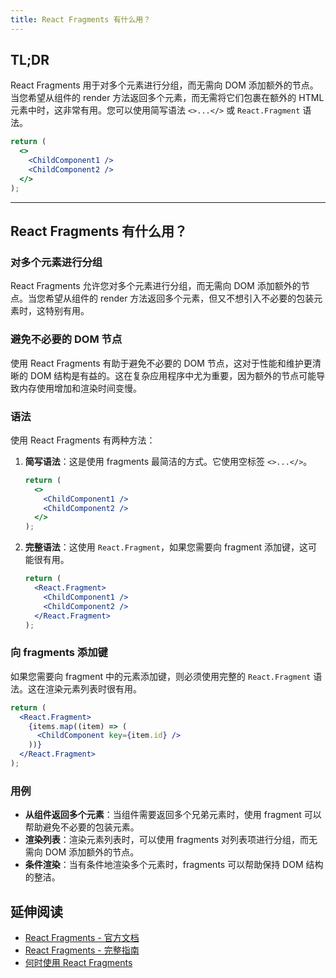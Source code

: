 ```yaml
---
title: React Fragments 有什么用？
---
```


## TL;DR

React Fragments 用于对多个元素进行分组，而无需向 DOM 添加额外的节点。当您希望从组件的 render 方法返回多个元素，而无需将它们包裹在额外的 HTML 元素中时，这非常有用。您可以使用简写语法 `<>...</>` 或 `React.Fragment` 语法。

```jsx
return (
  <>
    <ChildComponent1 />
    <ChildComponent2 />
  </>
);
```

***

## React Fragments 有什么用？

### 对多个元素进行分组

React Fragments 允许您对多个元素进行分组，而无需向 DOM 添加额外的节点。当您希望从组件的 render 方法返回多个元素，但又不想引入不必要的包装元素时，这特别有用。

### 避免不必要的 DOM 节点

使用 React Fragments 有助于避免不必要的 DOM 节点，这对于性能和维护更清晰的 DOM 结构是有益的。这在复杂应用程序中尤为重要，因为额外的节点可能导致内存使用增加和渲染时间变慢。

### 语法

使用 React Fragments 有两种方法：

1. **简写语法**：这是使用 fragments 最简洁的方式。它使用空标签 `<>...</>`。

   ```jsx
   return (
     <>
       <ChildComponent1 />
       <ChildComponent2 />
     </>
   );
   ```

2. **完整语法**：这使用 `React.Fragment`，如果您需要向 fragment 添加键，这可能很有用。

   ```jsx
   return (
     <React.Fragment>
       <ChildComponent1 />
       <ChildComponent2 />
     </React.Fragment>
   );
   ```

### 向 fragments 添加键

如果您需要向 fragment 中的元素添加键，则必须使用完整的 `React.Fragment` 语法。这在渲染元素列表时很有用。

```jsx
return (
  <React.Fragment>
    {items.map((item) => (
      <ChildComponent key={item.id} />
    ))}
  </React.Fragment>
);
```

### 用例

* **从组件返回多个元素**：当组件需要返回多个兄弟元素时，使用 fragment 可以帮助避免不必要的包装元素。
* **渲染列表**：渲染元素列表时，可以使用 fragments 对列表项进行分组，而无需向 DOM 添加额外的节点。
* **条件渲染**：当有条件地渲染多个元素时，fragments 可以帮助保持 DOM 结构的整洁。

## 延伸阅读

* [React Fragments - 官方文档](https://reactjs.org/docs/fragments.html)
* [React Fragments - 完整指南](https://www.freecodecamp.org/news/react-fragments-complete-guide/)
* [何时使用 React Fragments](https://blog.logrocket.com/when-to-use-react-fragments/)
